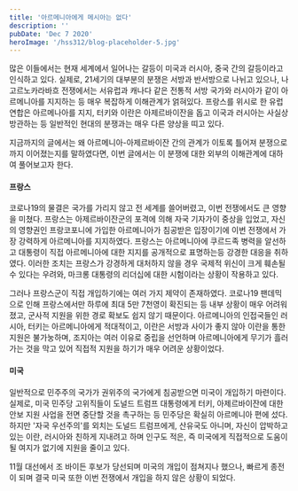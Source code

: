 ```yaml
---
title: '아르메니아에게 메시아는 없다'
description: ''
pubDate: 'Dec 7 2020'
heroImage: '/hss312/blog-placeholder-5.jpg'
---
```


많은 이들에서는 현재 세계에서 일어나는 갈등이 미국과 러시아, 중국 간의 갈등이라고 인식하고 있다.
실제로, 21세기의 대부분의 분쟁은 서방과 반서방으로 나뉘고 있으나, 나고르노카라바흐 전쟁에서는 서유럽과 캐나다 같은 전통적 서방 국가와 러시아가 같이 아르메니아를 지지하는 등 매우 복잡하게 이해관계가 얽혀있다.
프랑스를 위시로 한 유럽 연합은 아르메나아를 지지, 터키와 이란은 아제르바이잔을 돕고 이국과 러시아는 사실상 방관하는 등 일반적인 현대의 분쟁과는 매우 다른 양상을 띠고 있다.

지금까지의 글에서는 왜 아르메니아-아제르바이잔 간의 관계가 이토록 틀어져 분쟁으로까지 이어졌는지를 말하였다면, 이번 글에서는 이 분쟁에 대한 외부의 이해관계에 대하여 풀어보고자 한다.

<h4>프랑스</h4>

코로나19의 물결은 국가를 가리지 않고 전 세계를 쓸어버렸고, 이번 전쟁에서도 큰 영향을 미쳤다.
프랑스는 아제르바이잔군의 포격에 의해 자국 기자가이 중상을 입었고, 자신의 영향권인 프랑코포니에 가입한 아르메니아가 침공받은 입장이기에 이번 전쟁에서 가장 강력하게 아르메니아를 지지하였다. 
프랑스는 아르메니아에 쿠르드족 병력을 알선하고 대통령이 직접 아르메니아에 대한 지지를 공개적으로 표명하는등 강경한 대응을 취하였다.
이러한 조치는 프랑스가 강경하게 대처하지 않을 경우 국제적 위신이 크게 훼손될 수 있다는 우려와, 마크롱 대통령의 리더십에 대한 시험이라는 상황이 작용하고 있다.

그러나 프랑스군이 직접 개입하기에는 여러 가지 제약이 존재하였다.
코로나19 팬데믹으로 인해 프랑스에서만 하루에 최대 5만 7천영이 확진되는 등 내부 상황이 매우 어려워졌고, 군사적 지원을 위한 경로 확보도 쉽지 않기 때문이다.
아르메니아의 인접국들인 러시아, 터키는 아르메니아에게 적대적이고, 이란은 서방과 사이가 좋지 않아 이란을 통한 지원은 불가눙하며, 조지아는 여러 이유로 중립을 선언하며 아르메니아에게 무기가 흘러가는 것을 막고 있어 직접적 지원을 하기가 매우 어려운 상황이었다.

<h4>미국</h4>

일반적으로 민주주의 국가가 권위주의 국가에게 침공받으면 미국이 개입하기 마련이다.
실제로, 미국 민주당 고위직들이 도널드 트럼프 대통령에게 터키, 아제르바이잔에 대한 안보 지원 사업을 전면 중단할 것을 촉구하는 등 민주당은 확실히 아르메니아 편에 섰다.
하지만 '자국 우선주의'를 외치는 도널드 트럼프에게, 산유국도 아니며, 자신이 압박하고 있는 이란, 러시아와 친하게 지내려고 하며 인구도 적은, 즉 미국에게 직접적으로 도움이 될 여지가 없기에 지원을 줄이고 있다.

11월 대선에서 조 바이든 후보가 당선되며 미국의 개입이 점쳐지나 했으나, 빠르게 종전이 되며 결국 미국 또한 이번 전쟁에서 개입을 하지 않은 상황이 되었다.

